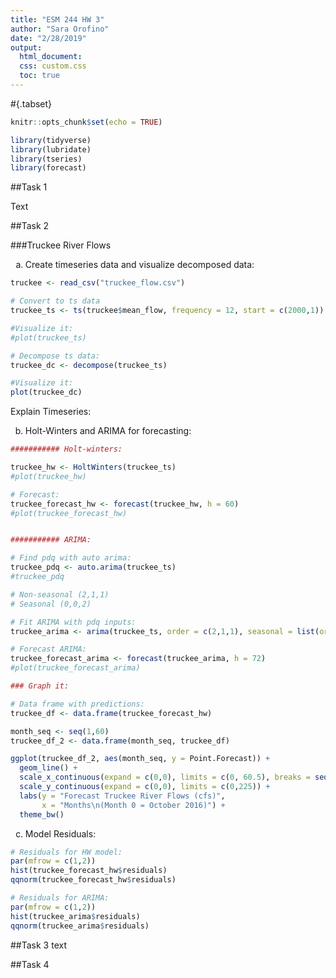 ```yaml
---
title: "ESM 244 HW 3"
author: "Sara Orofino"
date: "2/28/2019"
output: 
  html_document:
  css: custom.css
  toc: true
---
```

#{.tabset}

```r
knitr::opts_chunk$set(echo = TRUE)

library(tidyverse)
library(lubridate)
library(tseries)
library(forecast)
```

##Task 1 

Text

##Task 2

###Truckee River Flows

a. Create timeseries data and visualize decomposed data:  

```r

truckee <- read_csv("truckee_flow.csv")

# Convert to ts data
truckee_ts <- ts(truckee$mean_flow, frequency = 12, start = c(2000,1))

#Visualize it:
#plot(truckee_ts)

# Decompose ts data:
truckee_dc <- decompose(truckee_ts)

#Visualize it:
plot(truckee_dc)


```

Explain Timeseries:  

b. Holt-Winters and ARIMA for forecasting:  

```r

########### Holt-winters:

truckee_hw <- HoltWinters(truckee_ts)
#plot(truckee_hw)

# Forecast:
truckee_forecast_hw <- forecast(truckee_hw, h = 60)
#plot(truckee_forecast_hw)


########### ARIMA:

# Find pdq with auto arima:
truckee_pdq <- auto.arima(truckee_ts)
#truckee_pdq

# Non-seasonal (2,1,1)
# Seasonal (0,0,2)

# Fit ARIMA with pdq inputs:
truckee_arima <- arima(truckee_ts, order = c(2,1,1), seasonal = list(order = c(0,0,2)))

# Forecast ARIMA:
truckee_forecast_arima <- forecast(truckee_arima, h = 72)
#plot(truckee_forecast_arima)

### Graph it:

# Data frame with predictions:
truckee_df <- data.frame(truckee_forecast_hw)

month_seq <- seq(1,60)
truckee_df_2 <- data.frame(month_seq, truckee_df)

ggplot(truckee_df_2, aes(month_seq, y = Point.Forecast)) +
  geom_line() + 
  scale_x_continuous(expand = c(0,0), limits = c(0, 60.5), breaks = seq(0,60, by = 10)) +
  scale_y_continuous(expand = c(0,0), limits = c(0,225)) +
  labs(y = "Forecast Truckee River Flows (cfs)", 
       x = "Months\n(Month 0 = October 2016)") +
  theme_bw()
```

c. Model Residuals:    

```r

# Residuals for HW model:
par(mfrow = c(1,2))
hist(truckee_forecast_hw$residuals) 
qqnorm(truckee_forecast_hw$residuals)

# Residuals for ARIMA:
par(mfrow = c(1,2))
hist(truckee_arima$residuals) 
qqnorm(truckee_arima$residuals)


```



##Task 3
text

##Task 4